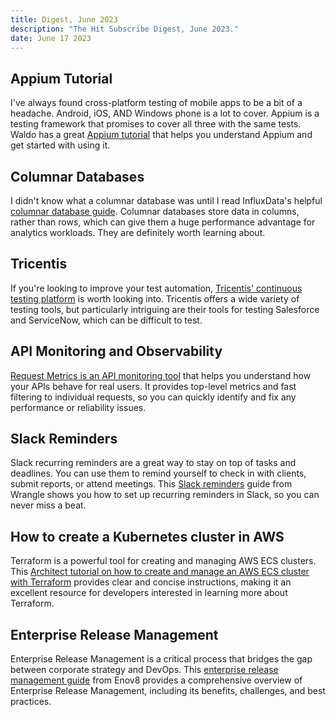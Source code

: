 ```yaml
---
title: Digest, June 2023
description: "The Hit Subscribe Digest, June 2023."
date: June 17 2023
---
```


## Appium Tutorial
I've always found cross-platform testing of mobile apps to be a bit of a headache. Android, iOS, AND Windows phone is a lot to cover. Appium is a testing framework that promises to cover all three with the same tests. Waldo has a great [Appium tutorial](https://www.waldo.com/blog/appium-tutorial) that helps you understand Appium and get started with using it.

## Columnar Databases
I didn't know what a columnar database was until I read InfluxData's helpful [columnar database guide](https://www.influxdata.com/glossary/column-database/). Columnar databases store data in columns, rather than rows, which can give them a huge performance advantage for analytics workloads. They are definitely worth learning about.

## Tricentis
If you're looking to improve your test automation, [Tricentis' continuous testing platform](https://tricentis.com/) is worth looking into. Tricentis offers a wide variety of testing tools, but particularly intriguing are their tools for testing Salesforce and ServiceNow, which can be difficult to test.

## API Monitoring and Observability
[Request Metrics is an API monitoring tool](https://requestmetrics.com/feature/api-monitoring/) that helps you understand how your APIs behave for real users. It provides top-level metrics and fast filtering to individual requests, so you can quickly identify and fix any performance or reliability issues.

## Slack Reminders
Slack recurring reminders are a great way to stay on top of tasks and deadlines. You can use them to remind yourself to check in with clients, submit reports, or attend meetings. This [Slack reminders](https://www.wrangle.io/post/slack-recurring-reminders-when-and-how-to-use-them/) guide from Wrangle shows you how to set up recurring reminders in Slack, so you can never miss a beat.

## How to create a Kubernetes cluster in AWS
Terraform is a powerful tool for creating and managing AWS ECS clusters. This [Architect tutorial on how to create and manage an AWS ECS cluster with Terraform](https://www.architect.io/blog/2021-03-30/create-and-manage-an-aws-ecs-cluster-with-terraform/) provides clear and concise instructions, making it an excellent resource for developers interested in learning more about Terraform.

## Enterprise Release Management
Enterprise Release Management is a critical process that bridges the gap between corporate strategy and DevOps. This [enterprise release management guide](https://www.enov8.com/blog/enterprise-release-management-bridge-corporate-strategy-devops/) from Enov8 provides a comprehensive overview of Enterprise Release Management, including its benefits, challenges, and best practices.


